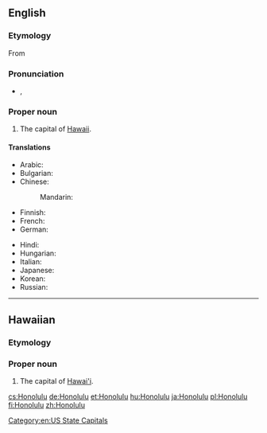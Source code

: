 ==English==

===Etymology===
From {{etyl|haw}}

===Pronunciation===
* {{a|UK}} {{IPA|/ˈhɒn.ə.luː.luː/}}, {{SAMPA|/"hQn.@.lu:.lu:/}}

===Proper noun===
{{en-proper noun}}

# The capital of [[Hawaii]].

====Translations====
{{trans-top|the capital of Hawaii}}
* Arabic: {{t|ar|هونولولو|m|tr=hunuluulu}}
* Bulgarian: {{t|bg|Хонолулу|m|tr=Honolúlu}}
* Chinese:
*: Mandarin: {{t|cmn|檀香山|tr=Tánxiāngshān|sc=Hani}}
* Finnish: {{t+|fi|Honolulu}}
* French: {{t-|fr|Honolulu}}
* German: {{t+|de|Honolulu}}
{{trans-mid}}
* Hindi: {{t|hi|होनोलूलू|tr=hōnōlūlū|xs=Hindi}}
* Hungarian: {{t+|hu|Honolulu}}
* Italian: {{t-|it|Honolulu|f}}
* Japanese: {{t|ja|ホノルル|tr=Honoruru}}
* Korean: {{t-|ko|호놀룰루|tr=Honollullu|sc=Hang}}
* Russian: {{t-|ru|Гонолулу|m|tr=Gonolúlu}}
{{trans-bottom}}

[[Category:en:US State Capitals]]

----

==Hawaiian==

===Etymology===
{{compound|hono||gloss1=bay|lulu|gloss2=shelter|lang=haw}}

===Proper noun===
{{head|haw|proper noun}}

# The capital of [[Hawai'i]].

[[cs:Honolulu]]
[[de:Honolulu]]
[[et:Honolulu]]
[[hu:Honolulu]]
[[ja:Honolulu]]
[[pl:Honolulu]]
[[fi:Honolulu]]
[[zh:Honolulu]]